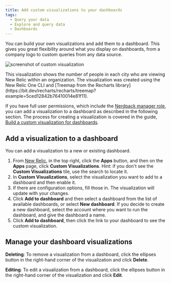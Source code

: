 ```yaml
---
title: Add custom visualizations to your dashboards
tags:
  - Query your data
  - Explore and query data
  - Dashboards
---
```


You can build your own visualizations and add them to a dashboard. This gives you great flexibility around what you display on dashboards, from a company logo to custom queries from any data source.

![screenshot of custom visualization](./images/dashboard_viz.png "Custom visualization")

<figcaption>
  This visualization shows the number of people in each city who are viewing New Relic within an organization. The visualization was created using the New Relic One CLI and [Treemap from the Recharts library](https://bit.dev/recharts/recharts/treemap?example=5ced12842b76410014e81f11).
</figcaption>

If you have full user permissions, which include the [Nerdpack manager role](/docs/accounts/original-accounts-billing/original-users-roles/users-roles-original-user-model#add-on), you can add a visualization to a dashboard as described in the following section. The process for creating a visualization is covered in the guide, [Build a custom visualization for dashboards](https://developer.newrelic.com/build-apps/build-visualization).

## Add a visualization to a dashboard

You can add a visualization to a new or existing dashboard.

1. From [New Relic](https://one.newrelic.com), in the top right, click the **Apps** button, and then on the **Apps** page, click **Custom Visualizations**. Hint: if you don't see the **Custom Visualizations** tile, use the search to locate it.
2. In **Custom Visualizations**, select the visualization you want to add to a dashboard and then enable it.
3. If there are configuration options, fill those in. The visualization will update with your changes.
4. Click **Add to dashboard** and then select a dashboard from the list of available dashboards, or select **New dashboard**.
   If you decide to create a new dashboard, select the account where you want to run the dashboard, and give the dashboard a name.
5. Click **Add to dashboard**, then click the link to your dashboard to see the custom visualization.

## Manage your dashboard visualizations

**Deleting**: To remove a visualization from a dashboard, click the ellipses button in the right-hand corner of the visualization and click **Delete**.

**Editing**: To edit a visualization from a dashboard, click the ellipses button in the right-hand corner of the visualization and click **Edit**.